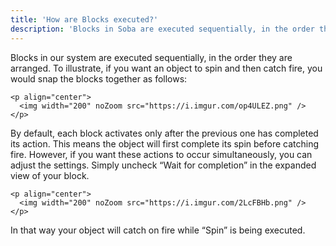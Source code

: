```yaml
---
title: 'How are Blocks executed?'
description: 'Blocks in Soba are executed sequentially, in the order they are arranged.'
---
```


Blocks in our system are executed sequentially, in the order they are arranged. To illustrate, if you want an object to spin and then catch fire, you would snap the blocks together as follows:

    <p align="center">
      <img width="200" noZoom src="https://i.imgur.com/op4ULEZ.png" /> </p>


By default, each block activates only after the previous one has completed its action. This means the object will first complete its spin before catching fire. However, if you want these actions to occur simultaneously, you can adjust the settings. Simply uncheck “Wait for completion” in the expanded view of your block.

    <p align="center">
      <img width="200" noZoom src="https://i.imgur.com/2LcFBHb.png" /> </p>

In that way your object will catch on fire while “Spin” is being executed.
